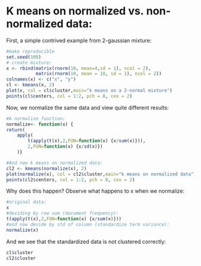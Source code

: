 K means on normalized vs. non-normalized data:
================================================

First, a simple contrived example from 2-gaussian mixture:
```r
#make reproducible
set.seed(100)
# create mixture:
x <- rbind(matrix(rnorm(10, mean=4,sd = 1), ncol = 2),
           matrix(rnorm(10, mean = 10, sd = 1), ncol = 2))
colnames(x) <- c("x", "y")
cl <- kmeans(x, 2)
plot(x, col = cl$cluster,main="k means on a 2-normal mixture")
points(cl$centers, col = 1:2, pch = 8, cex = 2)
```

Now, we normalize the same data and view quite different results:
```r
#A normalize function:
normalize<- function(x) {
return(  
	apply(
		t(apply(t(x),2,FUN=function(x) {x/sum(x)})),
		2,FUN=function(x) {x/sd(x)})
	)}

#And now k means on normalized data:
cl2 <- kmeans(normalize(x), 2)
plot(normalize(x), col = cl2$cluster,main="k means on normalized data")
points(cl2$centers, col = 1:2, pch = 8, cex = 2)
```

Why does this happen? Observe what happens to x when we normalize:

```r
#original data:
x
#deviding by row sum (document frequency):
t(apply(t(x),2,FUN=function(x) {x/sum(x)}))
#and now devide by std of column (standardize term variance):
normalize(x)
```
And we see that the standardized data is not clustered correctly:
```r
cl$cluster
cl2$cluster
```



